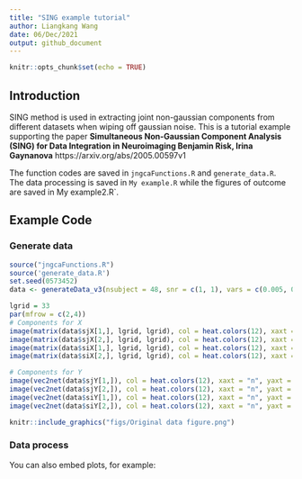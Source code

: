 ```yaml
---
title: "SING example tutorial"
author: Liangkang Wang
date: 06/Dec/2021
output: github_document
---
```


```r
knitr::opts_chunk$set(echo = TRUE)
```

## Introduction

SING method is used in extracting joint non-gaussian components from different datasets when wiping off gaussian noise. This is a tutorial example supporting the paper **Simultaneous Non-Gaussian Component Analysis (SING) for Data Integration in Neuroimaging Benjamin Risk, Irina Gaynanova** https://arxiv.org/abs/2005.00597v1

The function codes are saved in `jngcaFunctions.R` and `generate_data.R`.
The data processing is saved in `My example.R` while the figures of outcome are saved in My example2.R`.

## Example Code
### Generate data

```r
source("jngcaFunctions.R")
source('generate_data.R')
set.seed(0573452)
data <- generateData_v3(nsubject = 48, snr = c(1, 1), vars = c(0.005, 0.005))

lgrid = 33
par(mfrow = c(2,4))
# Components for X
image(matrix(data$sjX[1,], lgrid, lgrid), col = heat.colors(12), xaxt = "n", yaxt = "n",main="X joint component1")
image(matrix(data$sjX[2,], lgrid, lgrid), col = heat.colors(12), xaxt = "n", yaxt = "n",main="X joint component2")
image(matrix(data$siX[1,], lgrid, lgrid), col = heat.colors(12), xaxt = "n", yaxt = "n",main="X independent component2")
image(matrix(data$siX[2,], lgrid, lgrid), col = heat.colors(12), xaxt = "n", yaxt = "n",main="X independent component2")

# Components for Y
image(vec2net(data$sjY[1,]), col = heat.colors(12), xaxt = "n", yaxt = "n",main="Y joint component1")
image(vec2net(data$sjY[2,]), col = heat.colors(12), xaxt = "n", yaxt = "n",main="Y joint component2")
image(vec2net(data$siY[1,]), col = heat.colors(12), xaxt = "n", yaxt = "n",main="Y independent component1")
image(vec2net(data$siY[2,]), col = heat.colors(12), xaxt = "n", yaxt = "n",main="Y independent component2")


```


```r

knitr::include_graphics("figs/Original data figure.png")
```



### Data process

You can also embed plots, for example:

